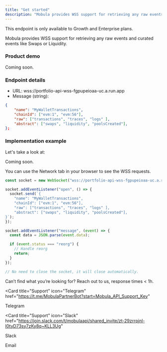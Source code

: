 ```yaml
---
title: "Get started"
description: "Mobula provides WSS support for retrieving any raw events and curated events (i.e. Swaps, Liquidity)."
---
```


<Tip> This endpoint is only available to Growth and Enterprise plans. </Tip>

Mobula provides WSS support for retrieving any raw events and curated events like Swaps or Liquidity.

### Product demo

Coming soon.

### Endpoint details

- URL: wss://portfolio-api-wss-fgpupeioaa-uc.a.run.app
- Message (string):

```json
{
    "name": "MyWalletTransactions",
    "chainId": ["evm:1", "evm:56"],
    "raw": ["transactions", "traces", "logs" ],
    "abstract": ["swaps", "liquidity", "poolsCreated"],
};
```

### Implementation example

Let's take a look at:

Coming soon.

<Tip>You can use the Network tab in your browser to see the WSS requests. </Tip>

```typescript
const socket = new WebSocket("wss://portfolio-api-wss-fgpupeioaa-uc.a.run.app");

socket.addEventListener("open", () => {
  socket.send(`{
    "name": "MyWalletTransactions",
    "chainId": ["evm:1", "evm:56"],
    "raw": ["transactions", "traces", "logs" ],
    "abstract": ["swaps", "liquidity", "poolsCreated"],
}`);
});

socket.addEventListener("message", (event) => {
  const data = JSON.parse(event.data);

  if (event.status === "reorg") {
    // Handle reorg
    return;
  }
});

// No need to close the socket, it will close automatically.
```

Can’t find what you’re looking for? Reach out to us, response times < 1h.

<CardGroup>

<Card
  title="Support"
  icon="Telegram"
  href="https://t.me/MobulaPartnerBot?start=Mobula_API_Support_Key"
>
  Telegram
</Card>

<Card
  title="Support"
  icon="Slack"
  href="https://join.slack.com/t/mobulaapi/shared_invite/zt-29zrrpjnl-I0tyD73sy7zKy8q~KLL3Ug"
>
  Slack
</Card>

<Card title="Need help?" icon="envelope" href="mailto:contact@mobulalabs.org">
  Email
</Card>

</CardGroup>
